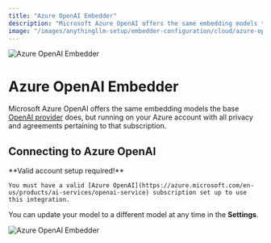 ```yaml
---
title: "Azure OpenAI Embedder"
description: "Microsoft Azure OpenAI offers the same embedding models the base OpenAI provider does, but running on your Azure account."
image: "/images/anythingllm-setup/embedder-configuration/cloud/azure-openai/thumbnail.png"
---
```



<Image
  src="/images/anythingllm-setup/embedder-configuration/cloud/azure-openai/thumbnail.png" 
  height={1080} 
  width={1920} 
  quality={100}
  alt="Azure OpenAI Embedder"
/>


# Azure OpenAI Embedder

Microsoft Azure OpenAI offers the same embedding models the base [OpenAI provider](openai) does, but running on your Azure account with all privacy and agreements pertaining to that subscription.


## Connecting to Azure OpenAI

<Callout type="info" emoji="️💡">
  **Valid account setup required!**

    You must have a valid [Azure OpenAI](https://azure.microsoft.com/en-us/products/ai-services/openai-service) subscription set up to use this integration.
</Callout>

You can update your model to a different model at any time in the **Settings**.

<Image
  src="/images/anythingllm-setup/embedder-configuration/cloud/azure-openai/azure-openai-embedder.png" 
  height={1080} 
  width={1920} 
  quality={100}
  alt="Azure OpenAI Embedder"
/>
